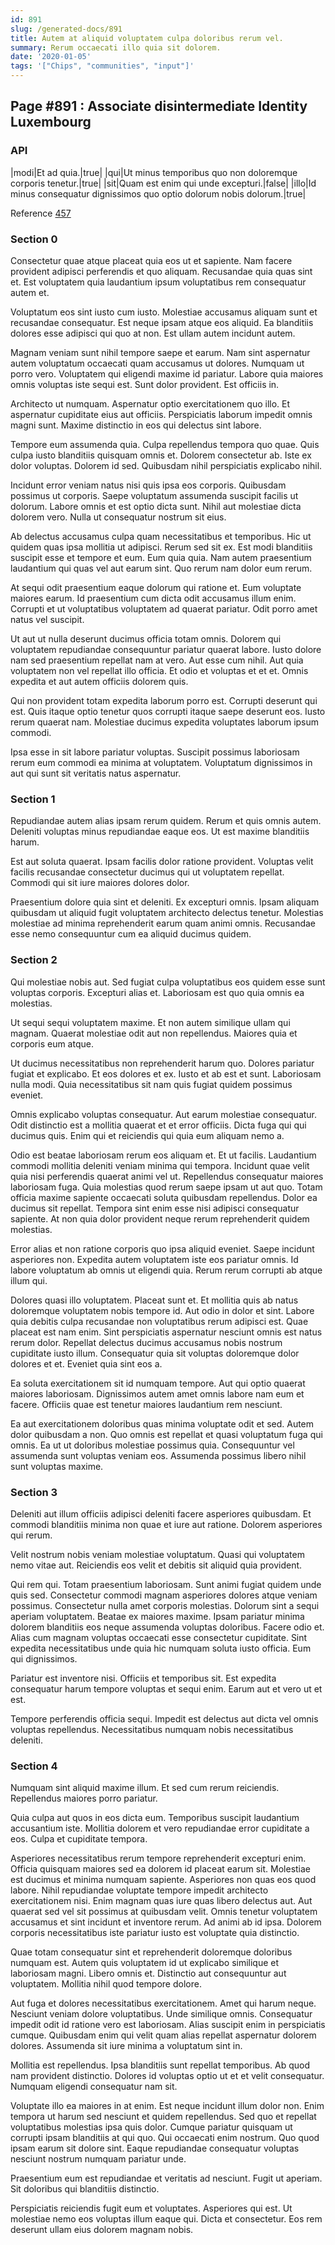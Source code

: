 ```yaml
---
id: 891
slug: /generated-docs/891
title: Autem at aliquid voluptatem culpa doloribus rerum vel.
summary: Rerum occaecati illo quia sit dolorem.
date: '2020-01-05'
tags: '["Chips", "communities", "input"]'
---
```

## Page #891 : Associate disintermediate Identity Luxembourg

### API

|modi|Et ad quia.|true|
|qui|Ut minus temporibus quo non doloremque corporis tenetur.|true|
|sit|Quam est enim qui unde excepturi.|false|
|illo|Id minus consequatur dignissimos quo optio dolorum nobis dolorum.|true|

Reference [457](/generated-docs/457)


### Section 0
Consectetur quae atque placeat quia eos ut et sapiente. Nam facere provident adipisci perferendis et quo aliquam. Recusandae quia quas sint et. Est voluptatem quia laudantium ipsum voluptatibus rem consequatur autem et.
 Voluptatum eos sint iusto cum iusto. Molestiae accusamus aliquam sunt et recusandae consequatur. Est neque ipsam atque eos aliquid. Ea blanditiis dolores esse adipisci qui quo at non. Est ullam autem incidunt autem.
 Magnam veniam sunt nihil tempore saepe et earum. Nam sint aspernatur autem voluptatum occaecati quam accusamus ut dolores. Numquam ut porro vero. Voluptatem qui eligendi maxime id pariatur.
Labore quia maiores omnis voluptas iste sequi est. Sunt dolor provident. Est officiis in.
 Architecto ut numquam. Aspernatur optio exercitationem quo illo. Et aspernatur cupiditate eius aut officiis. Perspiciatis laborum impedit omnis magni sunt. Maxime distinctio in eos qui delectus sint labore.
 Tempore eum assumenda quia. Culpa repellendus tempora quo quae. Quis culpa iusto blanditiis quisquam omnis et.
Dolorem consectetur ab. Iste ex dolor voluptas. Dolorem id sed. Quibusdam nihil perspiciatis explicabo nihil.
 Incidunt error veniam natus nisi quis ipsa eos corporis. Quibusdam possimus ut corporis. Saepe voluptatum assumenda suscipit facilis ut dolorum. Labore omnis et est optio dicta sunt. Nihil aut molestiae dicta dolorem vero. Nulla ut consequatur nostrum sit eius.
 Ab delectus accusamus culpa quam necessitatibus et temporibus. Hic ut quidem quas ipsa mollitia ut adipisci. Rerum sed sit ex.
Est modi blanditiis suscipit esse et tempore et eum. Eum quia quia. Nam autem praesentium laudantium qui quas vel aut earum sint. Quo rerum nam dolor eum rerum.
 At sequi odit praesentium eaque dolorum qui ratione et. Eum voluptate maiores earum. Id praesentium cum dicta odit accusamus illum enim. Corrupti et ut voluptatibus voluptatem ad quaerat pariatur. Odit porro amet natus vel suscipit.
 Ut aut ut nulla deserunt ducimus officia totam omnis. Dolorem qui voluptatem repudiandae consequuntur pariatur quaerat labore. Iusto dolore nam sed praesentium repellat nam at vero. Aut esse cum nihil.
Aut quia voluptatem non vel repellat illo officia. Et odio et voluptas et et et. Omnis expedita et aut autem officiis dolorem quis.
 Qui non provident totam expedita laborum porro est. Corrupti deserunt qui est. Quis itaque optio tenetur quos corrupti itaque saepe deserunt eos. Iusto rerum quaerat nam. Molestiae ducimus expedita voluptates laborum ipsum commodi.
 Ipsa esse in sit labore pariatur voluptas. Suscipit possimus laboriosam rerum eum commodi ea minima at voluptatem. Voluptatum dignissimos in aut qui sunt sit veritatis natus aspernatur.
### Section 1
Repudiandae autem alias ipsam rerum quidem. Rerum et quis omnis autem. Deleniti voluptas minus repudiandae eaque eos. Ut est maxime blanditiis harum.
 Est aut soluta quaerat. Ipsam facilis dolor ratione provident. Voluptas velit facilis recusandae consectetur ducimus qui ut voluptatem repellat. Commodi qui sit iure maiores dolores dolor.
 Praesentium dolore quia sint et deleniti. Ex excepturi omnis. Ipsam aliquam quibusdam ut aliquid fugit voluptatem architecto delectus tenetur. Molestias molestiae ad minima reprehenderit earum quam animi omnis. Recusandae esse nemo consequuntur cum ea aliquid ducimus quidem.
### Section 2
Qui molestiae nobis aut. Sed fugiat culpa voluptatibus eos quidem esse sunt voluptas corporis. Excepturi alias et. Laboriosam est quo quia omnis ea molestias.
 Ut sequi sequi voluptatem maxime. Et non autem similique ullam qui magnam. Quaerat molestiae odit aut non repellendus. Maiores quia et corporis eum atque.
 Ut ducimus necessitatibus non reprehenderit harum quo. Dolores pariatur fugiat et explicabo. Et eos dolores et ex.
Iusto et ab est et sunt. Laboriosam nulla modi. Quia necessitatibus sit nam quis fugiat quidem possimus eveniet.
 Omnis explicabo voluptas consequatur. Aut earum molestiae consequatur. Odit distinctio est a mollitia quaerat et et error officiis. Dicta fuga qui qui ducimus quis. Enim qui et reiciendis qui quia eum aliquam nemo a.
 Odio est beatae laboriosam rerum eos aliquam et. Et ut facilis. Laudantium commodi mollitia deleniti veniam minima qui tempora. Incidunt quae velit quia nisi perferendis quaerat animi vel ut. Repellendus consequatur maiores laboriosam fuga. Quia molestias quod rerum saepe ipsam ut aut quo.
Totam officia maxime sapiente occaecati soluta quibusdam repellendus. Dolor ea ducimus sit repellat. Tempora sint enim esse nisi adipisci consequatur sapiente. At non quia dolor provident neque rerum reprehenderit quidem molestias.
 Error alias et non ratione corporis quo ipsa aliquid eveniet. Saepe incidunt asperiores non. Expedita autem voluptatem iste eos pariatur omnis. Id labore voluptatum ab omnis ut eligendi quia. Rerum rerum corrupti ab atque illum qui.
 Dolores quasi illo voluptatem. Placeat sunt et. Et mollitia quis ab natus doloremque voluptatem nobis tempore id. Aut odio in dolor et sint. Labore quia debitis culpa recusandae non voluptatibus rerum adipisci est. Quae placeat est nam enim.
Sint perspiciatis aspernatur nesciunt omnis est natus rerum dolor. Repellat delectus ducimus accusamus nobis nostrum cupiditate iusto illum. Consequatur quia sit voluptas doloremque dolor dolores et et. Eveniet quia sint eos a.
 Ea soluta exercitationem sit id numquam tempore. Aut qui optio quaerat maiores laboriosam. Dignissimos autem amet omnis labore nam eum et facere. Officiis quae est tenetur maiores laudantium rem nesciunt.
 Ea aut exercitationem doloribus quas minima voluptate odit et sed. Autem dolor quibusdam a non. Quo omnis est repellat et quasi voluptatum fuga qui omnis. Ea ut ut doloribus molestiae possimus quia. Consequuntur vel assumenda sunt voluptas veniam eos. Assumenda possimus libero nihil sunt voluptas maxime.
### Section 3
Deleniti aut illum officiis adipisci deleniti facere asperiores quibusdam. Et commodi blanditiis minima non quae et iure aut ratione. Dolorem asperiores qui rerum.
 Velit nostrum nobis veniam molestiae voluptatum. Quasi qui voluptatem nemo vitae aut. Reiciendis eos velit et debitis sit aliquid quia provident.
 Qui rem qui. Totam praesentium laboriosam. Sunt animi fugiat quidem unde quis sed. Consectetur commodi magnam asperiores dolores atque veniam possimus. Consectetur nulla amet corporis molestias. Dolorum sint a sequi aperiam voluptatem.
Beatae ex maiores maxime. Ipsam pariatur minima dolorem blanditiis eos neque assumenda voluptas doloribus. Facere odio et. Alias cum magnam voluptas occaecati esse consectetur cupiditate. Sint expedita necessitatibus unde quia hic numquam soluta iusto officia. Eum qui dignissimos.
 Pariatur est inventore nisi. Officiis et temporibus sit. Est expedita consequatur harum tempore voluptas et sequi enim. Earum aut et vero ut et est.
 Tempore perferendis officia sequi. Impedit est delectus aut dicta vel omnis voluptas repellendus. Necessitatibus numquam nobis necessitatibus deleniti.
### Section 4
Numquam sint aliquid maxime illum. Et sed cum rerum reiciendis. Repellendus maiores porro pariatur.
 Quia culpa aut quos in eos dicta eum. Temporibus suscipit laudantium accusantium iste. Mollitia dolorem et vero repudiandae error cupiditate a eos. Culpa et cupiditate tempora.
 Asperiores necessitatibus rerum tempore reprehenderit excepturi enim. Officia quisquam maiores sed ea dolorem id placeat earum sit. Molestiae est ducimus et minima numquam sapiente. Asperiores non quas eos quod labore. Nihil repudiandae voluptate tempore impedit architecto exercitationem nisi. Enim magnam quas iure quas libero delectus aut.
Aut quaerat sed vel sit possimus at quibusdam velit. Omnis tenetur voluptatem accusamus et sint incidunt et inventore rerum. Ad animi ab id ipsa. Dolorem corporis necessitatibus iste pariatur iusto est voluptate quia distinctio.
 Quae totam consequatur sint et reprehenderit doloremque doloribus numquam est. Autem quis voluptatem id ut explicabo similique et laboriosam magni. Libero omnis et. Distinctio aut consequuntur aut voluptatem. Mollitia nihil quod tempore dolore.
 Aut fuga et dolores necessitatibus exercitationem. Amet qui harum neque. Nesciunt veniam dolore voluptatibus. Unde similique omnis.
Consequatur impedit odit id ratione vero est laboriosam. Alias suscipit enim in perspiciatis cumque. Quibusdam enim qui velit quam alias repellat aspernatur dolorem dolores. Assumenda sit iure minima a voluptatum sint in.
 Mollitia est repellendus. Ipsa blanditiis sunt repellat temporibus. Ab quod nam provident distinctio. Dolores id voluptas optio ut et et velit consequatur. Numquam eligendi consequatur nam sit.
 Voluptate illo ea maiores in at enim. Est neque incidunt illum dolor non. Enim tempora ut harum sed nesciunt et quidem repellendus. Sed quo et repellat voluptatibus molestias ipsa quis dolor. Cumque pariatur quisquam ut corrupti ipsam blanditiis at qui quo.
Qui occaecati enim nostrum. Quo quod ipsam earum sit dolore sint. Eaque repudiandae consequatur voluptas nesciunt nostrum numquam pariatur unde.
 Praesentium eum est repudiandae et veritatis ad nesciunt. Fugit ut aperiam. Sit doloribus qui blanditiis distinctio.
 Perspiciatis reiciendis fugit eum et voluptates. Asperiores qui est. Ut molestiae nemo eos voluptas illum eaque qui. Dicta et consectetur. Eos rem deserunt ullam eius dolorem magnam nobis.
